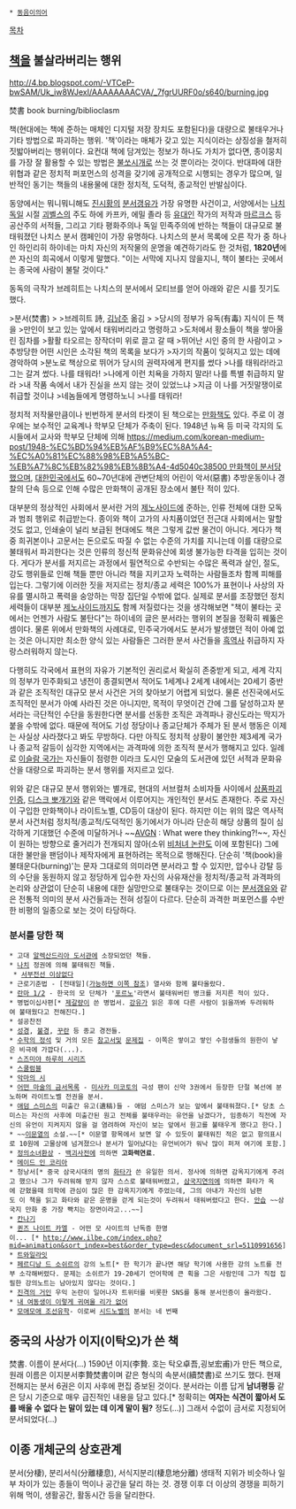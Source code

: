  * [[동음이의어]]

[[목차]]

== [[책]]을 불살라버리는 행위 ==
http://4.bp.blogspot.com/-VTCeP-bwSAM/Uk_iw8WJexI/AAAAAAAACVA/_7fgrUURF0o/s640/burning.jpg

焚書
book burning/biblioclasm

책(현대에는 책에 준하는 매체인 디지털 저장 장치도 포함된다)을 대량으로 불태우거나 기타 방법으로 파괴하는 행위. '책'이라는 매체가 갖고 있는 지식이라는 상징성을 철저히 짓밟아버리는 행위이다. 요컨대 책에 담겨있는 정보가 하나도 가치가 없다면, 종이뭉치를 가장 잘 활용할 수 있는 방법은 [[불쏘시개]]로 쓰는 것 뿐이라는 것이다. 반대파에 대한 위협과 같은 정치적 퍼포먼스의 성격을 갖기에 공개적으로 시행되는 경우가 많으며, 일반적인 동기는 책들의 내용물에 대한 정치적, 도덕적, 종교적인 반발심이다.

동양에서는 뭐니뭐니해도 [[진시황]]의 [[분서갱유]]가 가장 유명한 사건이고, 서양에서는 [[나치 독일]] 시절 [[괴벨스]]의 주도 하에 카프카, 에밀 졸라 등 [[유대인]] 작가의 저작과 [[마르크스]] 등 공산주의 서적들, 그리고 기타 평화주의나 독일 민족주의에 반하는 책들이 대규모로 불태워졌던 나치스 분서 캠페인이 가장 유명하다. 나치스의 분서 목록에 오른 작가 중 하나인 하인리히 하이네는 마치 자신의 저작물의 운명을 예견하기라도 한 것처럼, '''1820년'''에 쓴 자신의 희곡에서 이렇게 말했다. "이는 서막에 지나지 않을지니, 책이 불타는 곳에서는 종국에 사람이 불탈 것이다."

동독의 극작가 브레히트는 나치스의 분서에서 모티브를 얻어 아래와 같은 시를 짓기도 했다.

>분서(焚書)
>
>브레히트 詩, [[김남주]] 옮김
>
>당시의 정부가 유독(有毒) 지식이 든 책을
>만인이 보고 있는 앞에서 태워버리라고 명령하고
>도처에서 황소들이 책을 쌓아올린 짐차를
>활활 타오르는 장작더미 위로 끌고 갈 때
>뛰어난 시인 중의 한 사람이고
>추방당한 어떤 시인은 소각된 책의 목록을 보다가
>자기의 작품이 잊혀지고 있는 데에 경악하여
>분노로 책상으로 뛰어가 당시의 권력자에게 편지를 썼다
>나를 태워라!라고 그는 갈겨 썼다. 나를 태워라!
>나에게 이런 치욕을 가하지 말라! 나를 특별 취급하지 말라
>내 작품 속에서 내가 진실을 쓰지 않는 것이 있었느냐
>지금 이 나를 거짓말쟁이로 취급할 것이냐
>네놈들에게 명령하노니
>나를 태워라!


정치적 저작물만큼이나 빈번하게 분서의 타겟이 된 책으로는 [[만화책]]도 있다. 주로 이 경우에는 보수적인 교육계나 학부모 단체가 주축이 된다. 1948년 뉴욕 등 미국 각지의 도시들에서 교사와 학부모 단체에 의해 [[https://medium.com/korean-medium-post/1948-%EC%BD%94%EB%AF%B9%EC%8A%A4-%EC%A0%81%EC%88%98%EB%A5%BC-%EB%A7%8C%EB%82%98%EB%8B%A4-4d5040c38500 만화책이 분서당했으며]], [[대한민국]]에서도 60~70년대에 관변단체의 어린이 악서(惡書) 추방운동이나 경찰의 단속 등으로 인해 수많은 만화책이 공개된 장소에서 불탄 적이 있다.

대부분의 정상적인 사회에서 분서란 거의 [[제노사이드]]에 준하는, 인류 전체에 대한 모독과 범죄 행위로 취급받는다. 종이와 책이 고가의 사치품이었던 전근대 사회에서는 말할 것도 없고, 인쇄술이 널리 보급된 현대에도 책은 그렇게 값싼 물건이 아니다. 게다가 책 중 희귀본이나 고문서는 돈으로도 따질 수 없는 수준의 가치를 지니는데 이를 대량으로 불태워서 파괴한다는 것은 인류의 정신적 문화유산에 회생 불가능한 타격을 입히는 것이다. 게다가 분서를 저지르는 과정에서 필연적으로 수반되는 수많은 폭력과 살인, 절도, 강도 행위들로 인해 책들 뿐만 아니라 책을 지키고자 노력하는 사람들조차 함께 피해를 입는다. 그렇기에 이러한 짓을 저지르는 정치/종교 세력은 100%가 표현이나 사상의 자유를 멸시하고 폭력을 숭앙하는 막장 집단일 수밖에 없다. 실제로 분서를 조장했던 정치 세력들이 대부분 [[제노사이드]]까지도 함께 저질렀다는 것을 생각해보면 "책이 불타는 곳에서는 언젠가 사람도 불탄다"는 하이네의 글은 분서라는 행위의 본질을 정확히 꿰뚫은 셈이다. 물론 위에서 만화책의 사례대로, 민주국가에서도 분서가 발생했던 적이 아예 없는 것은 아니지만 최소한 양식 있는 사람들은 그러한 분서 사건들을 [[흑역사]] 취급하지 자랑스러워하지 않는다.

다행히도 각국에서 표현의 자유가 기본적인 권리로서 확실히 존중받게 되고, 세계 각지의 정부가 민주화되고 냉전이 종결되면서 적어도 1세계나 2세계 내에서는 20세기 중반과 같은 조직적인 대규모 분서 사건은 거의 찾아보기 어렵게 되었다. 물론 선진국에서도 조직적인 분서가 아예 사라진 것은 아니지만, 목적이 무엇이건 간에 그를 달성하고자 분서라는 극단적인 수단을 동원한다면 분서를 선동한 조직은 과격파나 광신도라는 딱지가 붙을 수밖에 없다. 때문에 적어도 기성 정당이나 종교단체가 주체가 된 분서 행동은 이제는 사실상 사라졌다고 봐도 무방하다. 다만 아직도 정치적 상황이 불안한 제3세계 국가나 종교적 갈등이 심각한 지역에서는 과격파에 의한 조직적 분서가 행해지고 있다. 일례로 [[이슬람 국가]]는 자신들이 점령한 이라크 도시인 모술의 도서관에 있던 서적과 문화유산을 대량으로 파괴하는 분서 행위를 저지르고 있다.


위와 같은 대규모 분서 행위와는 별개로, 현대의 서브컬처 소비자들 사이에서 [[상품파괴인증]], [[디스크 뽀개기]]와 같은 맥락에서 이루어지는 개인적인 분서도 존재한다. 주로 자신이 구입한 만화책이나 라이트노벨, CD등이 대상이 된다. 하지만 이는 위의 많은 역사적 분서 사건처럼 정치적/종교적/도덕적인 동기에서가 아니라 단순히 해당 상품의 질이 심각하게 기대했던 수준에 미달하거나 ~~[[AVGN]] : What were they thinking?!~~, 자신이 원하는 방향으로 줄거리가 전개되지 않아(소위 [[비처녀 논란]]도 이에 포함된다) 그에 대한 불만을 팬덤이나 제작자에게 표현하려는 목적으로 행해진다. 단순히 '책(book)을 불태운다(burning)'는 문자 그대로의 의미라면 분서라고 할 수 있지만, 압수나 강탈 등의 수단을 동원하지 않고 정당하게 입수한 자신의 사유재산을 정치적/종교적 과격파의 논리와 상관없이 단순히 내용에 대한 실망만으로 불태우는 것이므로 이는 [[분서갱유]]와 같은 전통적 의미의 분서 사건들과는 전혀 성질이 다르다. 단순히 과격한 퍼포먼스를 수반한 비평의 일종으로 보는 것이 타당하다.

=== 분서를 당한 책 ===
 * 고대 [[알렉산드리아 도서관]]에 소장되었던 책들.
 * [[나치]] 정권에 의해 불태워진 책들.
  * [[서부전선 이상없다]]
 * 근로기준법 - [전태일]([http://ko.wikipedia.org/wiki/%EC%A0%84%ED%83%9C%EC%9D%BC 가능하면 이쪽 참조]) 열사와 함께 불타올랐다.
 * [[란마 1/2]] - 한국의 모 단체가 '[[포르노]]'라면서 불태워버린 병크를 저지른 적이 있다.
 * 병법이십사편[* [[제갈량]]이 쓴 병법서. [[강유]]가 읽은 후에 다른 사람이 읽을까봐 두려워하여 불태웠다고 전해진다.]
 * 설공찬전
 * [[성경]], [[불경]], [[꾸란]] 등 종교 경전들.
 * [[수학의 정석]] 및 거의 모든 [[참고서]]및 [[문제집]] - 이쪽은 쌓이고 쌓인 수험생들의 원한이 낳은 비극에 가깝다(...).
 * [[스즈미야 하루히 시리즈]]
 * [[스쿨럼블]]
 * [[악마의 시]]
 * [[어떤 마술의 금서목록]] - [[미사카 미코토]]의 극성 팬이 신약 3권에서 등장한 단절 복선에 분노하며 라이트노벨 전권을 분서.
 * [[애덤 스미스]]의 미출간 유고(遺稿)들 - 애덤 스미스가 보는 앞에서 불태워졌다.[* 당초 스미스는 자신의 사후에 미출간된 원고 전체를 불태우라는 유언을 남겼다가, 임종하기 직전에 자신의 유언이 지켜지지 않을 걸 염려하여 자신이 보는 앞에서 원고를 불태우게 했다고 한다.]
 * ~~[[이문열]]의 소설.~~[* 이문열 항목에서 보면 알 수 있듯이 붙태워진 적은 없고 항의표시로 10원에 고물상에 넘겨졌으나 분서가 일어났다는 유언비어가 워낙 많이 퍼져 여기에 포함.]
 * [[정의소녀환상]] - [[백괴사전]]에 의하면 '''고화력연료'''.
 * [[메이드 인 코리아]]
 * 청낭서[* 중국 삼국시대의 명의 [[화타]]가 쓴 유일한 의서. 정사에 의하면 감옥지기에게 주려고 했으나 그가 두려워해 받지 않자 스스로 불태워버렸고, [[삼국지연의]]에 의하면 화타가 옥에 갇혔을때 의학에 관심이 많은 한 감옥지기에게 주었는데, 그의 아내가 자신의 남편도 이 책을 읽고 화타와 같은 운명을 걷게 되는것이 두려워서 태워버렸다고 한다. [[안습]] ~~삼국지 만화 중 가장 빡치는 장면이라고...~~]
 * [[칸나기]] 
 * [[퀸즈 나이트 카엘]] - 어떤 모 사이트의 난독증 한명이... [* http://www.ilbe.com/index.php?mid=animation&sort_index=best&order_type=desc&document_srl=5110991656]
 * [[트와일라잇]]
 * [[페르디낭 드 소쉬르]]의 강의 노트[* 한 학기가 끝나면 해당 학기에 사용한 강의 노트를 전부 소각해버렸다. 문제는 소쉬르가 19-20세기 언어학에 큰 획을 그은 사람인데 그가 직접 집필한 강의노트는 남아있지 않다는 것이다.]
 * [[진격의 거인]] 우익 논란이 일어나자 트위터를 비롯한 SNS를 통해 분서인증이 올라왔다.
 * [[내 여동생이 이렇게 귀여울 리가 없어]]
 * [[시드노벨#s-13.7|모애모애 조선유학]]- 이로써 [[시드노벨]]의 분서는 네 번째
== 중국의 사상가 이지(이탁오)가 쓴 책 ==
焚書. 이름이 분서다(...)
1590년 이지(李贄. 호는 탁오卓吾,굉보宏甫)가 만든 책으로, 원래 이름은 이지분서李贄焚書이며 같은 형식의 속분서(續焚書)로 쓰기도 했다. 현재 전해지는 분서 6권은 이지 사후에 편집 증보된 것이다. 분서라는 이름 답게 '''남녀평등''' 같은 당시 기준으로 매우 급진적인 내용을 담고 있다.[* 정확히는 '''여자는 식견이 짧아서 도를 배울 수 없다 는 말이 있는 데 이게 말이 됨?''' 정도(...)] 그래서 수없이 금서로 지정되어 분서되었다(...)

== 이종 개체군의 상호관계 == 
분서(分棲), 분리서식(分離棲息), 서식지분리(棲息地分離)
생태적 지위가 비슷하나 일부 차이가 있는 종들이 먹이나 공간을 달리 하는 것.
경쟁 이후 더 이상의 경쟁을 피하기 위해 먹이, 생활공간, 활동시간 등을 달리한다.
